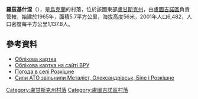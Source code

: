 {{coord|48|29|32|N|39|16|19|E|scale:100000|display=title}}

'''羅茲基什涅'''（{{lang-uk|Розкішне}}），是[[烏克蘭|烏克蘭]]的村落，位於該國東部[[盧甘斯克州|盧甘斯克州]]，由[[盧圖吉諾區|盧圖吉諾區]]負責管轄，始建於1965年，面積5.7平方公里，海拔高度56米，2001年人口6,482，人口密度每平方公里1,137.8人。

==參考資料==
* [http://w1.c1.rada.gov.ua/pls/z7503/A005?rdat1=19.07.2014&rf7571=43472 Облікова картка]
* [http://w1.c1.rada.gov.ua/pls/z7503/A005?rdat1=19.07.2014&rf7571=43472 Облікова картка на сайті ВРУ]
* [http://weather.in.ua/ua/lyganskaja/22583 Погода в селі Розкішне] {{Wayback|url=http://weather.in.ua/ua/lyganskaja/22583 |date=20140728150907 }}
* [http://www.pravda.com.ua/news/2014/07/14/7031842/ Сили АТО звільнили Металіст, Олександрівськ, Біле і Розкішне] {{Wayback|url=http://www.pravda.com.ua/news/2014/07/14/7031842/ |date=20210124155748 }}

{{DEFAULTSORT:Розкішне}}
[[Category:盧甘斯克州村落|Category:盧甘斯克州村落]]
[[Category:盧圖吉諾區村落|Category:盧圖吉諾區村落]]


{{Luhansk-geo-stub}}